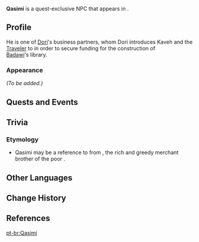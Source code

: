 {{Character Infobox
|type             = Quest NPC
|image            = NPC Qasimi.png
|realname         = <!-- Optional, if different from in-game name -->
|deceased         = <!-- Past (for deceased prior to events of the game) or free response -->
|region           = Sumeru
|location         = Sumeru
|affiliation      = 
|title            = 

|ancestry         = <!-- Clan/family -->
|father           = 
|mother           = 
|spouse           = 
|sibling          = 
|child            = 
|relative         = 

|voiceEN          = [[imdb:nm10136210|Tony Waldman]]<ref name="Tony Waldman">Facebook: [https://www.facebook.com/groups/317800935518588/posts/1316364998995505/?comment_id=1316365682328770&reply_comment_id=1316366798995325 EN VA Self Announcement]</ref>
|voiceCN          = 
|voiceJP          = 
|dialoguereward   = 
}}
'''Qasimi''' is a quest-exclusive NPC that appears in {{Quest|Wealthy Merchant}}.

==Profile==
He is one of [[Dori]]'s business partners, whom Dori introduces Kaveh and the [[Traveler]] to in order to secure funding for the construction of [[Badawi]]'s library. 

===Appearance===
''(To be added.)''

==Quests and Events==
{{Quests and Events}}

==Trivia==
===Etymology===
* Qasimi may be a reference to {{Lang|Kasim|ar=قاسم|ar_rm=Qāsim}} from ''{{w|One Thousand and One Nights}}'', the rich and greedy merchant brother of the poor {{w|Ali Baba and the Forty Thieves|Ali Baba}}.

==Other Languages==
{{Other Languages|default_hidden=1
|en      = Qasimi
|zhs     = 卡西米
|zhs_rm  = Kǎxīmǐ
|zht     = 卡西米
|zht_rm  = Kǎxīmǐ
|ja      = カシミ
|ja_rm   = Kashimi
|ko      = 카시미
|es      = Qasimi
|fr      = Qasimi
|ru      = Касым
|th      = Qasimi
|vi      = Qasimi
|de      = Qasimi
|id      = Qasimi
|pt      = Qasimi
|tr      = Qasimi
|it      = Qasimi
}}

==Change History==
{{Change History|3.7}}

==References==
{{Reflist}}

[[pt-br:Qasimi]]